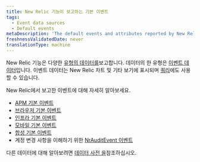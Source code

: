 ```yaml
---
title: New Relic 기능이 보고하는 기본 이벤트
tags:
  - Event data sources
  - Default events
metaDescription: 'The default events and attributes reported by New Relic capabilities (APM, browser, mobile, and more).'
freshnessValidatedDate: never
translationType: machine
---
```


New Relic 기능은 다양한 [유형의 데이터를](/docs/using-new-relic/data/understand-data/new-relic-data-types)보고합니다. 데이터의 한 유형은 [이벤트 데이터](/docs/using-new-relic/data/understand-data/new-relic-data-types#event-data)입니다. 이벤트 데이터는 New Relic 차트 및 기타 보기에 표시되며 [쿼리](/docs/using-new-relic/data/understand-data/query-new-relic-data)에도 사용할 수 있습니다.

New Relic에서 보고한 이벤트에 대해 자세히 알아보세요.

* [APM 기본 이벤트](/docs/insights/insights-data-sources/default-data/apm-default-events-insights)
* [브라우저 기본 이벤트](/docs/insights/insights-data-sources/default-data/browser-default-events-insights)
* [인프라 기본 이벤트](/docs/infrastructure/manage-your-data/data-instrumentation/default-infrastructure-events)
* [모바일 기본 이벤트](/docs/insights/insights-data-sources/default-data/mobile-default-events-insights)
* [합성 기본 이벤트](/docs/insights/insights-data-sources/default-data/synthetics-default-events-insights)
* 계정 변경 사항을 이해하기 위한 [NrAuditEvent 이벤트](/docs/insights/event-data-sources/default-events/query-account-audit-logs-nrauditevent/)

다른 데이터에 대해 알아보려면 [데이터 사전 을](/attribute-dictionary)참조하십시오.
